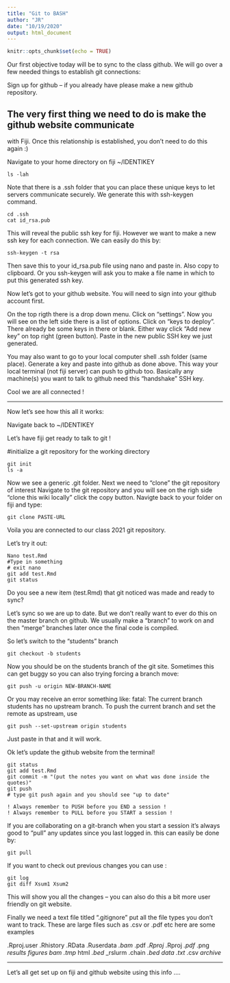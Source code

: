 ```yaml
---
title: "Git to BASH"
author: "JR"
date: "10/19/2020"
output: html_document
---
```


```r
knitr::opts_chunk$set(echo = TRUE)
```

Our first objective today will be to sync to the class github. We will
go over a few needed things to establish git connections:

Sign up for github -- if you already have please make a new github repository. 


## The very first thing we need to do is make the github website communicate 
with Fiji. Once this relationship is established, you don't need to do this again :)

Navigate to your home directory on fiji ~/IDENTIKEY

```
ls -lah
```
Note that there is a .ssh folder that you can place these unique keys to let
servers communicate securely. We generate this with ssh-keygen command. 

```
cd .ssh
cat id_rsa.pub
```
This will reveal the public ssh key for fiji. However we want to make a new
ssh key for each connection. We can easily do this by:

```
ssh-keygen -t rsa
```
Then save this to your id_rsa.pub file using nano and paste in. Also copy to clipboard.
Or you ssh-keygen will ask you to make a file name in which to put this generated ssh key.

Now let's got to your github website. You will need to sign into your github account first.

On the top rigth there is a drop down 
menu. Click on "settings". Now you will see on the left side there is a list of
options. Click on "keys to deploy". There already be some keys in there or blank.
Either way click "Add new key" on top right (green button). Paste in the new
public SSH key we just generated. 

You may also want to go to your local computer shell .ssh folder (same place).
Generate a key and paste into github as done above. This way your local terminal
(not fiji server) can push to github too. Basically any machine(s) you want to
talk to github need this "handshake" SSH key.

Cool we are all connected !

-------------------------------------------------------------

Now let's see how this all it works:

Navigate back to ~/IDENTIKEY

Let's have fiji get ready to talk to git !

#initialize a git repository for the working directory 

```
git init
ls -a
```

Now we see a generic .git folder. 
Next we need to "clone" the git repository of interest
Navigate to the git repository and you will see on the righ side
"clone this wiki locally"
click the copy button.
Navigte back to your folder on fiji and type:

```
git clone PASTE-URL
```

Voila you are connected to our class 2021 git repository.

Let's try it out:

```
Nano test.Rmd
#Type in something
# exit nano
git add test.Rmd
git status
```

Do you see a new item (test.Rmd) that git noticed was made and ready to sync?

Let's sync so we are up to date. But we don't really want to ever do this on the
master branch on github. We usually make a "branch" to work on and then "merge"
branches later once the final code is compiled.

So let's switch to the "students" branch

```
git checkout -b students
```
Now you should be on the students branch of the git site. Sometimes this can get
buggy so you can also trying forcing a branch move:

```
git push -u origin NEW-BRANCH-NAME
```

Or you may receive an error something like: 
fatal: The current branch students has no upstream branch.
To push the current branch and set the remote as upstream, use

    git push --set-upstream origin students

Just paste in that and it will work.

Ok let's update the github website from the terminal!

```
git status
git add test.Rmd
git commit -m "(put the notes you want on what was done inside the quotes)"
git push
# type git push again and you should see "up to date"

! Always remember to PUSH before you END a session !
! Always remember to PULL before you START a session !
```

If you are collaborating on a git-branch when you start a session it's always good to "pull" any updates since you last logged in. this can easily be done by:

```
git pull
```

If you want to check out previous changes you can use :

```
git log
git diff Xsum1 Xsum2
```

This will show you all the changes -- you can also do this a bit more user friendly on git website.

Finally we need a text file titled ".gitignore" put all the file types you don't want to track. These are large files such as .csv or .pdf etc here are some examples


.Rproj.user
.Rhistory
.RData
.Ruserdata
*.bam
*.pdf
*.Rproj
*.Rproj
*.pdf
*.png
*results*
*figures*
*bam*
*.tmp
*html
*.bed
*_rslurm*
*.chain
*.bed*
*data*
*.txt
*.csv
*archive*



-----------------------------------------------
Let's all get set up on fiji and github website using this info ....


